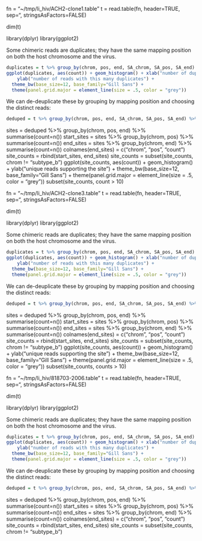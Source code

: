 fn = "~/tmp/li_hiv/ACH2-clone1.table"
t = read.table(fn, header=TRUE, sep="\t", stringsAsFactors=FALSE)

dim(t)

library(dplyr)
library(ggplot2)

Some chimeric reads are duplicates; they have the same mapping position on both the
host chromosome and the virus. 


```r
duplicates = t %>% group_by(chrom, pos, end, SA_chrom, SA_pos, SA_end) %>% summarise(count=n())
ggplot(duplicates, aes(count)) + geom_histogram() + xlab("number of duplicates") +
    ylab("number of reads with this many duplicates") +
  theme_bw(base_size=12, base_family="Gill Sans") + 
  theme(panel.grid.major = element_line(size = .5, color = "grey"))
```

We can de-deuplicate these by grouping by mapping position and choosing the distinct reads:

```r
deduped = t %>% group_by(chrom, pos, end, SA_chrom, SA_pos, SA_end) %>% distinct()
```

sites = deduped %>% group_by(chrom, pos, end) %>% summarise(count=n())
start_sites = sites %>% group_by(chrom, pos) %>% summarise(count=n())
end_sites = sites %>% group_by(chrom, end) %>% summarise(count=n())
colnames(end_sites) = c("chrom", "pos", "count")
site_counts = rbind(start_sites, end_sites)
site_counts = subset(site_counts, chrom != "subtype_b")
ggplot(site_counts, aes(count)) + geom_histogram() +
  ylab("unique reads supporting the site") +
  theme_bw(base_size=12, base_family="Gill Sans") + 
      theme(panel.grid.major = element_line(size = .5, color = "grey"))
subset(site_counts, count > 10)


fn = "~/tmp/li_hiv/ACH2-clone3.table"
t = read.table(fn, header=TRUE, sep="\t", stringsAsFactors=FALSE)

dim(t)

library(dplyr)
library(ggplot2)

Some chimeric reads are duplicates; they have the same mapping position on both the
host chromosome and the virus. 


```r
duplicates = t %>% group_by(chrom, pos, end, SA_chrom, SA_pos, SA_end) %>% summarise(count=n())
ggplot(duplicates, aes(count)) + geom_histogram() + xlab("number of duplicates") +
    ylab("number of reads with this many duplicates") +
  theme_bw(base_size=12, base_family="Gill Sans") + 
  theme(panel.grid.major = element_line(size = .5, color = "grey"))
```

We can de-deuplicate these by grouping by mapping position and choosing the distinct reads:

```r
deduped = t %>% group_by(chrom, pos, end, SA_chrom, SA_pos, SA_end) %>% distinct()
```

sites = deduped %>% group_by(chrom, pos, end) %>% summarise(count=n())
start_sites = sites %>% group_by(chrom, pos) %>% summarise(count=n())
end_sites = sites %>% group_by(chrom, end) %>% summarise(count=n())
colnames(end_sites) = c("chrom", "pos", "count")
site_counts = rbind(start_sites, end_sites)
site_counts = subset(site_counts, chrom != "subtype_b")
ggplot(site_counts, aes(count)) + geom_histogram() +
  ylab("unique reads supporting the site") +
  theme_bw(base_size=12, base_family="Gill Sans") + 
      theme(panel.grid.major = element_line(size = .5, color = "grey"))
subset(site_counts, counts > 10)


fn = "~/tmp/li_hiv/818703-2006.table"
t = read.table(fn, header=TRUE, sep="\t", stringsAsFactors=FALSE)

dim(t)

library(dplyr)
library(ggplot2)

Some chimeric reads are duplicates; they have the same mapping position on both the
host chromosome and the virus. 


```r
duplicates = t %>% group_by(chrom, pos, end, SA_chrom, SA_pos, SA_end) %>% summarise(count=n())
ggplot(duplicates, aes(count)) + geom_histogram() + xlab("number of duplicates") +
    ylab("number of reads with this many duplicates") +
  theme_bw(base_size=12, base_family="Gill Sans") + 
  theme(panel.grid.major = element_line(size = .5, color = "grey"))
```

We can de-deuplicate these by grouping by mapping position and choosing the distinct reads:

```r
deduped = t %>% group_by(chrom, pos, end, SA_chrom, SA_pos, SA_end) %>% distinct()
```

sites = deduped %>% group_by(chrom, pos, end) %>% summarise(count=n())
start_sites = sites %>% group_by(chrom, pos) %>% summarise(count=n())
end_sites = sites %>% group_by(chrom, end) %>% summarise(count=n())
colnames(end_sites) = c("chrom", "pos", "count")
site_counts = rbind(start_sites, end_sites)
site_counts = subset(site_counts, chrom != "subtype_b")
